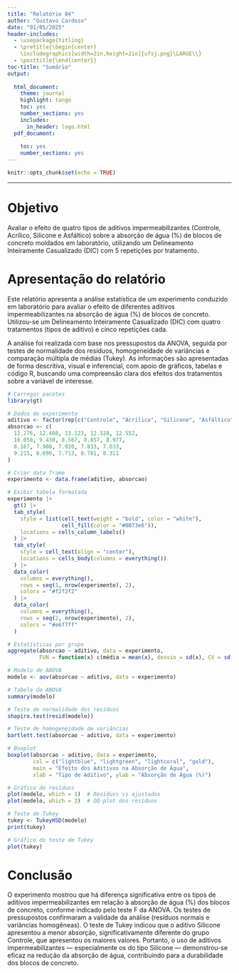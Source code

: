 ```yaml
---
title: "Relatório 04"
author: "Gustavo Cardoso"
date: "01/05/2025"
header-includes:
  - \usepackage{titling}
  - \pretitle{\begin{center}
    \includegraphics[width=2in,height=2in]{ufsj.png}\LARGE\\}
  - \posttitle{\end{center}}
toc-title: "Sumário"
output:
  
  html_document:
    theme: journal
    highlight: tango
    toc: yes
    number_sections: yes
    includes:
      in_header: logo.html
  pdf_document:
    
    toc: yes
    number_sections: yes
---
```


```r
knitr::opts_chunk$set(echo = TRUE)
```
--- 

# Objetivo

Avaliar o efeito de quatro tipos de aditivos impermeabilizantes (Controle, Acrílico, Silicone e Asfáltico) sobre a absorção de água (%) de blocos de concreto moldados em laboratório, utilizando um Delineamento Inteiramente Casualizado (DIC) com 5 repetições por tratamento.

# Apresentação do relatório

Este relatório apresenta a análise estatística de um experimento conduzido em laboratório para avaliar o efeito de diferentes aditivos impermeabilizantes na absorção de água (%) de blocos de concreto. Utilizou-se um Delineamento Inteiramente Casualizado (DIC) com quatro tratamentos (tipos de aditivo) e cinco repetições cada.

A análise foi realizada com base nos pressupostos da ANOVA, seguida por testes de normalidade dos resíduos, homogeneidade de variâncias e comparação múltipla de médias (Tukey). As informações são apresentadas de forma descritiva, visual e inferencial, com apoio de gráficos, tabelas e código R, buscando uma compreensão clara dos efeitos dos tratamentos sobre a variável de interesse.

```r
# Carregar pacotes
library(gt)

# Dados do experimento
aditivo <- factor(rep(c("Controle", "Acrílico", "Silicone", "Asfáltico"), each = 5))
absorcao <- c(
  12.276, 12.408, 13.123, 12.528, 12.552,
  10.058, 9.430, 8.567, 8.857, 8.977,
  8.167, 7.908, 7.920, 7.833, 7.633,
  9.215, 8.699, 7.713, 8.781, 8.311
)

# Criar data frame
experimento <- data.frame(aditivo, absorcao)

# Exibir tabela formatada
experimento |>
  gt() |>
  tab_style(
    style = list(cell_text(weight = "bold", color = "white"),
                 cell_fill(color = "#0073e6")),
    locations = cells_column_labels()
  ) |>
  tab_style(
    style = cell_text(align = "center"),
    locations = cells_body(columns = everything())
  ) |>
  data_color(
    columns = everything(),
    rows = seq(1, nrow(experimento), 2),
    colors = "#f2f2f2"
  ) |>
  data_color(
    columns = everything(),
    rows = seq(2, nrow(experimento), 2),
    colors = "#e6f7ff"
  )

# Estatísticas por grupo
aggregate(absorcao ~ aditivo, data = experimento, 
          FUN = function(x) c(média = mean(x), desvio = sd(x), CV = sd(x)/mean(x)*100))

# Modelo de ANOVA
modelo <- aov(absorcao ~ aditivo, data = experimento)

# Tabela da ANOVA
summary(modelo)

# Teste de normalidade dos resíduos
shapiro.test(resid(modelo))

# Teste de homogeneidade de variâncias
bartlett.test(absorcao ~ aditivo, data = experimento)

# Boxplot
boxplot(absorcao ~ aditivo, data = experimento,
        col = c("lightblue", "lightgreen", "lightcoral", "gold"),
        main = "Efeito dos Aditivos na Absorção de Água",
        xlab = "Tipo de Aditivo", ylab = "Absorção de Água (%)")

# Gráfico de resíduos
plot(modelo, which = 1)  # Resíduos vs ajustados
plot(modelo, which = 2)  # QQ-plot dos resíduos

# Teste de Tukey
tukey <- TukeyHSD(modelo)
print(tukey)

# Gráfico do teste de Tukey
plot(tukey)

```

# Conclusão

O experimento mostrou que há diferença significativa entre os tipos de aditivos impermeabilizantes em relação à absorção de água (%) dos blocos de concreto, conforme indicado pelo teste F da ANOVA. Os testes de pressupostos confirmaram a validade da análise (resíduos normais e variâncias homogêneas).
O teste de Tukey indicou que o aditivo Silicone apresentou a menor absorção, significativamente diferente do grupo Controle, que apresentou os maiores valores.
Portanto, o uso de aditivos impermeabilizantes — especialmente os do tipo Silicone — demonstrou-se eficaz na redução da absorção de água, contribuindo para a durabilidade dos blocos de concreto.
